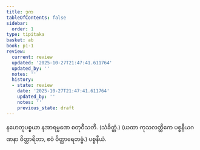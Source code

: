 ```yaml
---
title: ဒုက
tableOfContents: false
sidebar:
  order: 1
type: tipitaka
basket: ab
book: p1-1
review:
  current: review
  updated: '2025-10-27T21:47:41.611764'
  updated_by: ''
  notes: ''
  history:
  - state: review
    date: '2025-10-27T21:47:41.611764'
    updated_by: ''
    notes: ''
    previous_state: draft
---
```



<ReviewStatus review={frontmatter.review} showDetails={true} />

<HypothesisAnnotation frontmatter={frontmatter} />

<DynamicBreadcrumb />

<Division number="92" book="p1-1" e="ch" v="36" p="364">

<Paragraph number="2795" book="p1-1">
နဟေတုပစ္စယာ နအာရမ္မဏေ စတုဝီသတိ. (သံခိတ္တံ.)

</Paragraph>
</Division>

<Paragraph number="2796" type="center" book="p1-1">
(ယထာ ကုသလတ္တိကေ ပစ္စနီယဂဏနာ ဝိတ္ထာရိတာ, ဧဝံ ဝိတ္ထာရေတဗ္ဗံ.)



</Paragraph>

<Paragraph number="2797" type="center" book="p1-1">
ပစ္စနီယံ.
</Paragraph>